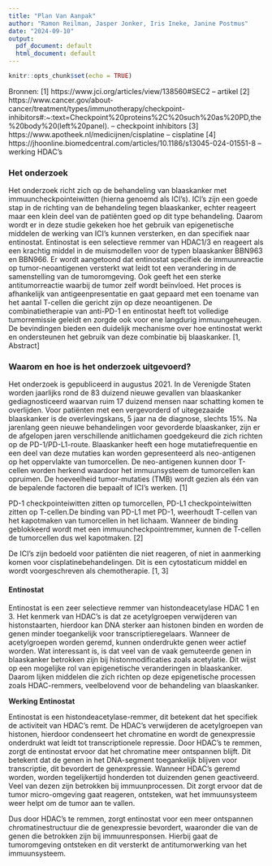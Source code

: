 ```yaml
---
title: "Plan Van Aanpak"
author: "Ramon Reilman, Jasper Jonker, Iris Ineke, Janine Postmus"
date: "2024-09-10"
output:
  pdf_document: default
  html_document: default
---
```


```r
knitr::opts_chunk$set(echo = TRUE)
```

Bronnen: 
[1] https://www.jci.org/articles/view/138560#SEC2 -- artikel
[2] https://www.cancer.gov/about-cancer/treatment/types/immunotherapy/checkpoint-inhibitors#:~:text=Checkpoint%20proteins%2C%20such%20as%20PD,the%20body%20(left%20panel). -- checkpoint inhibitors
[3] https://www.apotheek.nl/medicijnen/cisplatine -- cisplatine
[4] https://jhoonline.biomedcentral.com/articles/10.1186/s13045-024-01551-8 -- werking HDAC's

### Het onderzoek

Het onderzoek richt zich op de behandeling van blaaskanker met immuuncheckpointeiwitten (hierna genoemd als ICI's). ICI's zijn een goede stap in de richting van de behandeling tegen blaaskanker, echter reageert maar een klein deel van de patiënten goed op dit type behandeling. Daarom wordt er in deze studie gekeken hoe het gebruik van epigenetische middelen de werking van ICI's kunnen versterken, en dan specifiek naar entinostat. Entinostat is een selectieve remmer van HDAC1/3 en reageert als een krachtig middel in de muismodellen voor de typen blaaskanker BBN963 en BBN966. Er wordt aangetoond dat entinostat specifiek de immuunreactie op tumor-neoantigenen versterkt wat leidt tot een verandering in de samenstelling van de tumoromgeving. Ook geeft het een sterke antitumorreactie waarbij de tumor zelf wordt beïnvloed. Het proces is afhankelijk van antigeenpresentatie en gaat gepaard met een toename van het aantal T-cellen die gericht zijn op deze neoantigenen. De combinatietherapie van anti-PD-1 en entinostat heeft tot volledige tumorremissie geleidt en zorgde ook voor ene langdurig immuungeheugen. De bevindingen bieden een duidelijk mechanisme over hoe entinostat werkt en ondersteunen het gebruik van deze combinatie bij blaaskanker. [1, Abstract]


### Waarom en hoe is het onderzoek uitgevoerd?

Het onderzoek is gepubliceerd in augustus 2021.
In de Verenigde Staten worden jaarlijks rond de 83 duizend nieuwe gevallen van blaaskanker gediagnosticeerd waarvan ruim 17 duizend mensen naar schatting komen te overlijden. Voor patiënten met een vergevorderd of uitegezaaide blaaskanker is de overlevingskans, 5 jaar na de diagnose, slechts 15%. Na jarenlang geen nieuwe behandelingen voor gevorderde blaaskanker, zijn er de afgelopen jaren verschillende anitlichamen goedgekeurd die zich richten op de PD-1/PD-L1-route. Blaaskanker heeft een hoge mutatiefrequentie en een deel van deze mutaties kan worden gepresenteerd als neo-antigenen op het oppervlakte van tumorcellen. De neo-antigenen kunnen door T-cellen worden herkend waardoor het immuunsysteem de tumorcellen kan opruimen. De hoeveelheid tumor-mutaties (TMB) wordt gezien als één van de bepalende factoren die bepaalt of ICI's werken. [1]

PD-1 checkpointeiwitten zitten op tumorcellen, PD-L1 checkpointeiwitten zitten op T-cellen.De binding van PD-L1 met PD-1, weerhoudt T-cellen van het kapotmaken van tumorcellen in het lichaam. Wanneer de binding geblokkeerd wordt met een immuuncheckpointremmer, kunnen de T-cellen de tumorcellen dus wel kapotmaken. [2]

De ICI's zijn bedoeld voor patiënten die niet reageren, of niet in aanmerking komen voor cisplatinebehandelingen. Dit is een cytostaticum middel en wordt voorgeschreven als chemotherapie. [1, 3]


#### Entinostat  
Entinostat is een zeer selectieve remmer van histondeacetylase HDAC 1 en 3. Het kenmerk van HDAC's is dat ze acetylgroepen verwijderen van histonstaarten, hierdoor kan DNA sterker aan histonen binden en worden de genen minder toegankelijk voor transcriptieregelaars. Wanneer de acetylgroepen worden geremd, kunnen onderdrukte genen weer actief worden. Wat interessant is, is dat veel van de vaak gemuteerde genen in blaaskanker betrokken zijn bij histonmodificaties zoals acetylatie. Dit wijst op een mogelijke rol van epigenetische veranderingen in blaaskanker. Daarom lijken middelen die zich richten op deze epigenetische processen zoals HDAC-remmers, veelbelovend voor de behandeling van blaaskanker. 

**Werking Entinostat**

Entinostat is een histondeacetylase-remmer, dit betekent dat het specifiek de activiteit van HDAC's remt. De HDAC's verwijderen de acetylgroepen van histonen, hierdoor condenseert het chromatine en wordt de genexpressie onderdrukt wat leidt tot transcriptionele repressie. Door HDAC's te remmen, zorgt de entinostat ervoor dat het chromatine meer ontspannen blijft. Dit betekent dat de genen in het DNA-segment toegankelijk blijven voor transcriptie, dit bevordert de genexpressie. Wanneer HDAC's geremd worden, worden tegelijkertijd honderden tot duizenden genen geactiveerd. Veel van dezen zijn betrokken bij immuunprocessen. Dit zorgt ervoor dat de tumor micro-omgeving gaat reageren, ontsteken, wat het immuunsysteem weer helpt om de tumor aan te vallen. 

Dus door HDAC's te remmen, zorgt entinostat voor een meer ontspannen chromatinestructuur die de genexpressie bevordert, waaronder die van de genen die betrokken zijn bij immuunresponsen. Hierbij gaat de tumoromgeving ontsteken en dit versterkt de antitumorwerking van het immuunsysteem.





